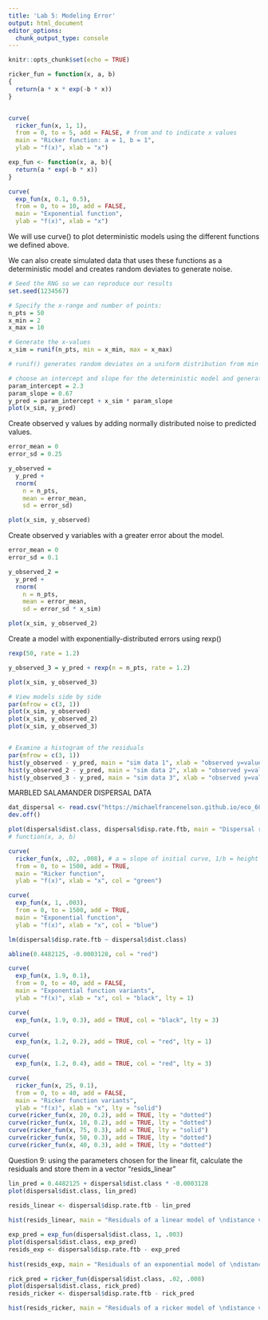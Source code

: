 ```yaml
---
title: 'Lab 5: Modeling Error'
output: html_document
editor_options: 
  chunk_output_type: console
---
```


```r
knitr::opts_chunk$set(echo = TRUE)
```


```r
ricker_fun = function(x, a, b) 
{
  return(a * x * exp(-b * x))
}


curve(
  ricker_fun(x, 1, 1), 
  from = 0, to = 5, add = FALSE, # from and to indicate x values
  main = "Ricker function: a = 1, b = 1",
  ylab = "f(x)", xlab = "x")
```

```r
exp_fun <- function(x, a, b){
  return(a * exp(-b * x))
}

curve(
  exp_fun(x, 0.1, 0.5), 
  from = 0, to = 10, add = FALSE, 
  main = "Exponential function",
  ylab = "f(x)", xlab = "x")
```

We will use curve() to plot deterministic models using the different functions we defined above.

We can also create simulated data that uses these functions as a deterministic model and creates random deviates to generate noise. 
```r
# Seed the RNG so we can reproduce our results
set.seed(1234567)

# Specify the x-range and number of points:
n_pts = 50
x_min = 2
x_max = 10

# Generate the x-values
x_sim = runif(n_pts, min = x_min, max = x_max)

# runif() generates random deviates on a uniform distribution from min to max. 

# choose an intercept and slope for the deterministic model and generate the predicted y values
param_intercept = 2.3
param_slope = 0.67
y_pred = param_intercept + x_sim * param_slope
plot(x_sim, y_pred)

```

Create observed y values by adding normally distributed noise to predicted values. 
```r
error_mean = 0
error_sd = 0.25

y_observed = 
  y_pred + 
  rnorm(
    n = n_pts, 
    mean = error_mean, 
    sd = error_sd)

plot(x_sim, y_observed)
```

Create observed y variables with a greater error about the model. 
```r
error_mean = 0
error_sd = 0.1

y_observed_2 = 
  y_pred + 
  rnorm(
    n = n_pts, 
    mean = error_mean, 
    sd = error_sd * x_sim)

plot(x_sim, y_observed_2)
```

Create a model with exponentially-distributed errors using rexp()
```r
rexp(50, rate = 1.2)

y_observed_3 = y_pred + rexp(n = n_pts, rate = 1.2)

plot(x_sim, y_observed_3)
```

```r
# View models side by side
par(mfrow = c(3, 1))
plot(x_sim, y_observed)
plot(x_sim, y_observed_2)
plot(x_sim, y_observed_3)


# Examine a histogram of the residuals
par(mfrow = c(3, 1))
hist(y_observed - y_pred, main = "sim data 1", xlab = "observed y=values")
hist(y_observed_2 - y_pred, main = "sim data 2", xlab = "observed y=values")
hist(y_observed_3 - y_pred, main = "sim data 3", xlab = "observed y=values")
```


MARBLED SALAMANDER DISPERSAL DATA
```r
dat_dispersal <- read.csv("https://michaelfrancenelson.github.io/eco_602_634_2020/data/salamander_dispersal.csv", header = TRUE, sep = ",")
dev.off()
```

```r
plot(dispersal$dist.class, dispersal$disp.rate.ftb, main = "Dispersal rates of first time \nbreeder salamanders by distance", xlab = "Distance class (m)", ylab = "Dispersal rate")
# function(x, a, b)

curve(
  ricker_fun(x, .02, .008), # a = slope of initial curve, 1/b = height
  from = 0, to = 1500, add = TRUE,
  main = "Ricker function",
  ylab = "f(x)", xlab = "x", col = "green")

curve(
  exp_fun(x, 1, .003), 
  from = 0, to = 1500, add = TRUE, 
  main = "Exponential function",
  ylab = "f(x)", xlab = "x", col = "blue")

lm(dispersal$disp.rate.ftb ~ dispersal$dist.class)

abline(0.4482125, -0.0003128, col = "red")

```

```r
curve(
  exp_fun(x, 1.9, 0.1), 
  from = 0, to = 40, add = FALSE, 
  main = "Exponential function variants",
  ylab = "f(x)", xlab = "x", col = "black", lty = 1)

curve(
  exp_fun(x, 1.9, 0.3), add = TRUE, col = "black", lty = 3)

curve(
  exp_fun(x, 1.2, 0.2), add = TRUE, col = "red", lty = 1)

curve(
  exp_fun(x, 1.2, 0.4), add = TRUE, col = "red", lty = 3)
```

```r
curve(
  ricker_fun(x, 25, 0.1), 
  from = 0, to = 40, add = FALSE,
  main = "Ricker function variants",
  ylab = "f(x)", xlab = "x", lty = "solid")
curve(ricker_fun(x, 20, 0.2), add = TRUE, lty = "dotted")
curve(ricker_fun(x, 10, 0.2), add = TRUE, lty = "dotted")
curve(ricker_fun(x, 75, 0.3), add = TRUE, lty = "solid")
curve(ricker_fun(x, 50, 0.3), add = TRUE, lty = "dotted")
curve(ricker_fun(x, 40, 0.3), add = TRUE, lty = "dotted")
```



Question 9: using the parameters chosen for the linear fit, calculate the residuals and store them in a vector "resids_linear"
```r
lin_pred = 0.4482125 + dispersal$dist.class * -0.0003128
plot(dispersal$dist.class, lin_pred)

resids_linear <- dispersal$disp.rate.ftb - lin_pred
 
hist(resids_linear, main = "Residuals of a linear model of \ndistance vs. salamander dispersal rates", xlab = "Observed y values") 
```

```r
exp_pred = exp_fun(dispersal$dist.class, 1, .003)
plot(dispersal$dist.class, exp_pred)
resids_exp <- dispersal$disp.rate.ftb - exp_pred
 
hist(resids_exp, main = "Residuals of an exponential model of \ndistance vs. salamander dispersal rates", xlab = "Observed y values") 
```

```r
rick_pred = ricker_fun(dispersal$dist.class, .02, .008)
plot(dispersal$dist.class, rick_pred)
resids_ricker <- dispersal$disp.rate.ftb - rick_pred

hist(resids_ricker, main = "Residuals of a ricker model of \ndistance vs. salamander dispersal rates", xlab = "Observed y values") 
```

